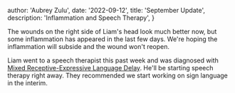   author: 'Aubrey Zulu',
  date: '2022-09-12',
  title: 'September Update',
  description:
    'Inflammation and Speech Therapy',
}


The wounds on the right side of Liam's head look much better now, but some inflammation has appeared in the last few days. We're hoping the inflammation will subside and the wound won't reopen.

Liam went to a speech therapist this past week and was diagnosed with [Mixed Receptive-Expressive Language Delay](https://www.betterspeech.com/post/what-is-mixed-receptive-expressive-language-disorder). He'll be starting speech therapy right away. They recommended we start working on sign language in the interim.
